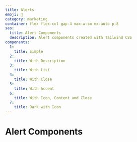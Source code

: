 ```yaml
---
title: Alerts
emoji: 🚨
category: marketing
container: flex flex-col gap-4 max-w-sm mx-auto p-8
seo:
  title: Alert Components
  description: Alert components created with Tailwind CSS
components:
  1:
    title: Simple
  2:
    title: With Description
  3:
    title: With List
  4:
    title: With Close
  5:
    title: With Accent
  6:
    title: With Icon, Content and Close
  7:
    title: Dark with Icon
---
```


# Alert Components

<List
  componentsData={componentsArray}
  componentContainer={componentContainer}
/>
